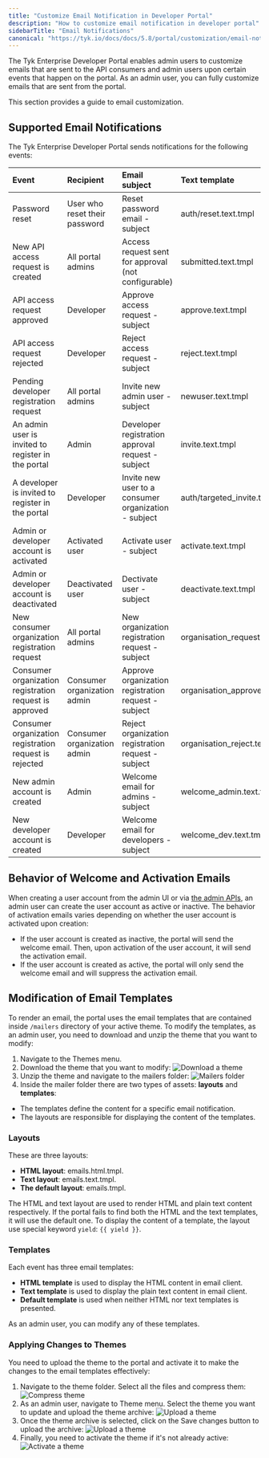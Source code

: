 ```yaml
---
title: "Customize Email Notification in Developer Portal"
description: "How to customize email notification in developer portal"
sidebarTitle: "Email Notifications"
canonical: "https://tyk.io/docs/docs/5.8/portal/customization/email-notifications"
---
```


The Tyk Enterprise Developer Portal enables admin users to customize emails that are sent to the API consumers and admin users upon certain events that happen on the portal.
As an admin user, you can fully customize emails that are sent from the  portal.

This section provides a guide to email customization.

## Supported Email Notifications

The Tyk Enterprise Developer Portal sends notifications for the following events:

| Event                                                  | Recipient                     | Email subject                                        | Text template                  | HTML template                  | Default template          |
| :-------------------------------------------------------- | :------------------------------- | :------------------------------------------------------ | :-------------------------------- | :-------------------------------- | :--------------------------- |
| Password reset                                         | User who reset their password | Reset password email - subject                       | auth/reset.text.tmpl           | auth/reset.html.tmpl           | auth/reset.tmpl           |
| New API access request is created                      | All portal admins             | Access request sent for approval (not configurable)  | submitted.text.tmpl            | submitted.html.tmpl            | submitted.tmpl            |
| API access request approved                            | Developer                     | Approve access request - subject                     | approve.text.tmpl              | approve.html.tmpl              | approve.tmpl              |
| API access request rejected                            | Developer                     | Reject access request - subject                      | reject.text.tmpl               | reject.html.tmpl               | reject.tmpl               |
| Pending developer registration request                 | All portal admins             | Invite new admin user - subject                      | newuser.text.tmpl              | newuser.html.tmpl              | newuser.tmpl              |
| An admin user is invited to register in the portal     | Admin                         | Developer registration approval request - subject    | invite.text.tmpl               | invite.html.tmpl               | invite.tmpl               |
| A developer is invited to register in the portal       | Developer                     | Invite new user to a consumer organization - subject | auth/targeted_invite.text.tmpl | auth/targeted_invite.html.tmpl | auth/targeted_invite.tmpl |
| Admin or developer account is activated                | Activated user                | Activate user - subject                              | activate.text.tmpl             | activate.html.tmpl             | activate.tmpl             |
| Admin or developer account is deactivated              | Deactivated user              | Dectivate user - subject                             | deactivate.text.tmpl           | deactivate.html.tmpl           | deactivate.tmpl           |
| New consumer organization registration request         | All portal admins             | New organization registration request - subject      | organisation_request.text.tmpl | organisation_request.html.tmpl | organisation_request.tmpl |
| Consumer organization registration request is approved | Consumer organization admin   | Approve organization registration request - subject  | organisation_approve.text.tmpl | organisation_approve.html.tmpl | organisation_approve.tmpl |
| Consumer organization registration request is rejected | Consumer organization admin   | Reject organization registration request - subject   | organisation_reject.text.tmpl  | organisation_reject.html.tmpl  | organisation_reject.tmpl  |
| New admin account is created                           | Admin                         | Welcome email for admins - subject                   | welcome_admin.text.tmpl        | welcome_admin.html.tmpl        | welcome_admin.tmpl        |
| New developer account is created                       | Developer                     | Welcome email for developers - subject               | welcome_dev.text.tmpl          | welcome_dev.html.tmpl          | welcome_dev.tmpl          |


## Behavior of Welcome and Activation Emails

When creating a user account from the admin UI or via [the admin APIs](/docs/5.8/product-stack/tyk-enterprise-developer-portal/api-documentation/tyk-edp-api), an admin user can create the user account as active or inactive.
The behavior of activation emails varies depending on whether the user account is activated upon creation:
- If the user account is created as inactive, the portal will send the welcome email. Then, upon activation of the user account, it will send the activation email.
- If the user account is created as active, the portal will only send the welcome email and will suppress the activation email.

## Modification of Email Templates

To render an email, the portal uses the email templates that are contained inside `/mailers` directory of your active theme.
To modify the templates, as an admin user, you need to download and unzip the theme that you want to modify:
1. Navigate to the Themes menu.
2. Download the theme that you want to modify:
   <img src="/img/dashboard/portal-management/enterprise-portal/download-a-theme.png" alt="Download a theme" />
3. Unzip the theme and navigate to the mailers folder:
   <img src="/img/dashboard/portal-management/enterprise-portal/mailers-folder.png" alt="Mailers folder" />
4. Inside the mailer folder there are two types of assets: **layouts** and **templates**:
- The templates define the content for a specific email notification.
- The layouts are responsible for displaying the content of the templates.

### Layouts

These are three layouts:
* **HTML layout**: emails.html.tmpl.
* **Text layout**: emails.text.tmpl.
* **The default layout**: emails.tmpl.

The HTML and text layout are used to render HTML and plain text content respectively. If the portal fails to find both the HTML and the text templates, it will use the default one.
To display the content of a template, the layout use special keyword `yield`: `{{ yield }}`.

### Templates

Each event has three email templates:
* **HTML template** is used to display the HTML content in email client.
* **Text template** is used to display the plain text content in email client.
* **Default template** is used when neither HTML nor text templates is presented.

As an admin user, you can modify any of these templates.

### Applying Changes to Themes

You need to upload the theme to the portal and activate it to make the changes to the email templates effectively:
1. Navigate to the theme folder. Select all the files and compress them:
   <img src="/img/dashboard/portal-management/enterprise-portal/compress-a-theme.png" alt="Compress theme" />
2. As an admin user, navigate to Theme menu. Select the theme you want to update and upload the theme archive:
   <img src="/img/dashboard/portal-management/enterprise-portal/select-a-theme-file.png" alt="Upload a theme" />
3. Once the theme archive is selected, click on the Save changes button to upload the archive:
   <img src="/img/dashboard/portal-management/enterprise-portal/upload-a-theme.png" alt="Upload a theme" />
4. Finally, you need to activate the theme if it's not already active:
   <img src="/img/dashboard/portal-management/enterprise-portal/activate-theme.png" alt="Activate a theme" />
